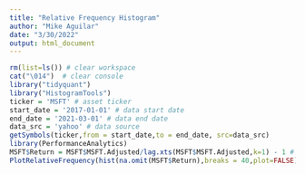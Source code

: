 ```yaml
---
title: "Relative Frequency Histogram"
author: "Mike Aguilar"
date: "3/30/2022"
output: html_document
---
```


<!-- ### Relative Frequency Histogram -->
```r
rm(list=ls()) # clear workspace
cat("\014")  # clear console
library("tidyquant") 
library("HistogramTools")
ticker = 'MSFT' # asset ticker
start_date = '2017-01-01' # data start date
end_date = '2021-03-01' # data end date
data_src = 'yahoo' # data source
getSymbols(ticker,from = start_date,to = end_date, src=data_src)
library(PerformanceAnalytics)
MSFT$Return = MSFT$MSFT.Adjusted/lag.xts(MSFT$MSFT.Adjusted,k=1) - 1 # use lag.xts to obtain the lag for xts data
PlotRelativeFrequency(hist(na.omit(MSFT$Return),breaks = 40,plot=FALSE),xlab="Return",main="Relative Frequency Histogram",col = "lightgray",border = "white", )
```
